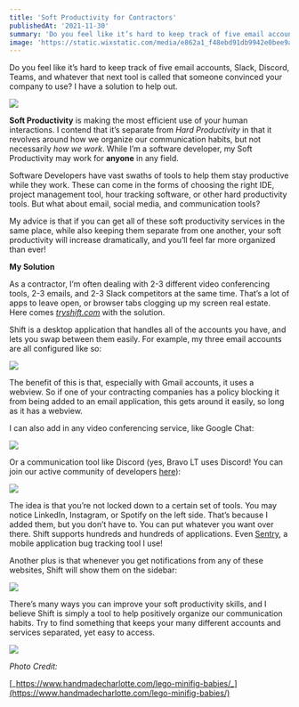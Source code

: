 ```yaml
---
title: 'Soft Productivity for Contractors'
publishedAt: '2021-11-30'
summary: 'Do you feel like it’s hard to keep track of five email accounts, Slack, Discord, Teams, and whatever that next tool is called that someone convinced your company to use? I have a solution to help out.'
image: 'https://static.wixstatic.com/media/e862a1_f48ebd91db9942e0bee9aa26e271dd3a~mv2.png/v1/fill/w_740,h_483,al_c,q_85,usm_0.66_1.00_0.01,enc_auto/e862a1_f48ebd91db9942e0bee9aa26e271dd3a~mv2.png'
---
```


Do you feel like it’s hard to keep track of five email accounts, Slack, Discord, Teams, and whatever that next tool is called that someone convinced your company to use? I have a solution to help out.

![](https://static.wixstatic.com/media/e862a1_f2e15fe93e53431db3787e765636d6a6~mv2.jpg/v1/fill/w_700,h_392,al_c,lg_1,q_80,enc_auto/e862a1_f2e15fe93e53431db3787e765636d6a6~mv2.jpg)

**Soft Productivity** is making the most efficient use of your human interactions. I contend that it’s separate from _Hard Productivity_ in that it revolves around how we organize our communication habits, but not necessarily _how we work_. While I’m a software developer, my Soft Productivity may work for **anyone** in any field.

Software Developers have vast swaths of tools to help them stay productive while they work. These can come in the forms of choosing the right IDE, project management tool, hour tracking software, or other hard productivity tools. But what about email, social media, and communication tools?

My advice is that if you can get all of these soft productivity services in the same place, while also keeping them separate from one another, your soft productivity will increase dramatically, and you’ll feel far more organized than ever!

**My Solution**

As a contractor, I’m often dealing with 2-3 different video conferencing tools, 2-3 emails, and 2-3 Slack competitors at the same time. That’s a lot of apps to leave open, or browser tabs clogging up my screen real estate. Here comes [_tryshift.com_](https://tryshift.com/) with the solution.

Shift is a desktop application that handles all of the accounts you have, and lets you swap between them easily. For example, my three email accounts are all configured like so:

![](https://static.wixstatic.com/media/e862a1_859bfb122d93414b97e3dc3d902823b9~mv2.png/v1/fill/w_314,h_337,al_c,q_85,usm_0.66_1.00_0.01,enc_auto/e862a1_859bfb122d93414b97e3dc3d902823b9~mv2.png)

The benefit of this is that, especially with Gmail accounts, it uses a webview. So if one of your contracting companies has a policy blocking it from being added to an email application, this gets around it easily, so long as it has a webview.

I can also add in any video conferencing service, like Google Chat:

![](https://static.wixstatic.com/media/e862a1_e07c8e46245348eb968bdaa97fadd19e~mv2.png/v1/fill/w_361,h_429,al_c,q_85,usm_0.66_1.00_0.01,enc_auto/e862a1_e07c8e46245348eb968bdaa97fadd19e~mv2.png)

Or a communication tool like Discord (yes, Bravo LT uses Discord! You can join our active community of developers [here](https://discord.gg/84eWHK26CU)):

![](https://static.wixstatic.com/media/e862a1_a2c4e3fea10f4fe09b7ef2d3c1eba7bc~mv2.png/v1/fill/w_464,h_279,al_c,q_85,usm_0.66_1.00_0.01,enc_auto/e862a1_a2c4e3fea10f4fe09b7ef2d3c1eba7bc~mv2.png)

The idea is that you’re not locked down to a certain set of tools. You may notice LinkedIn, Instagram, or Spotify on the left side. That’s because I added them, but you don’t have to. You can put whatever you want over there. Shift supports hundreds and hundreds of applications. Even [Sentry](https://sentry.io/welcome/), a mobile application bug tracking tool I use!

Another plus is that whenever you get notifications from any of these websites, Shift will show them on the sidebar:

![](https://static.wixstatic.com/media/e862a1_60991892e79c45a79f4368778c87648b~mv2.png/v1/fill/w_309,h_406,al_c,q_85,usm_0.66_1.00_0.01,enc_auto/e862a1_60991892e79c45a79f4368778c87648b~mv2.png)

There’s many ways you can improve your soft productivity skills, and I believe Shift is simply a tool to help positively organize our communication habits. Try to find something that keeps your many different accounts and services separated, yet easy to access.

![](https://static.wixstatic.com/media/090ee0_e57f2d186e9a4ee08161b76cd90f41ee~mv2.png/v1/fill/w_130,h_130,al_c,q_85,usm_0.66_1.00_0.01,enc_auto/090ee0_e57f2d186e9a4ee08161b76cd90f41ee~mv2.png)

_Photo Credit:_

[_https://www.handmadecharlotte.com/lego-minifig-babies/_](https://www.handmadecharlotte.com/lego-minifig-babies/)
